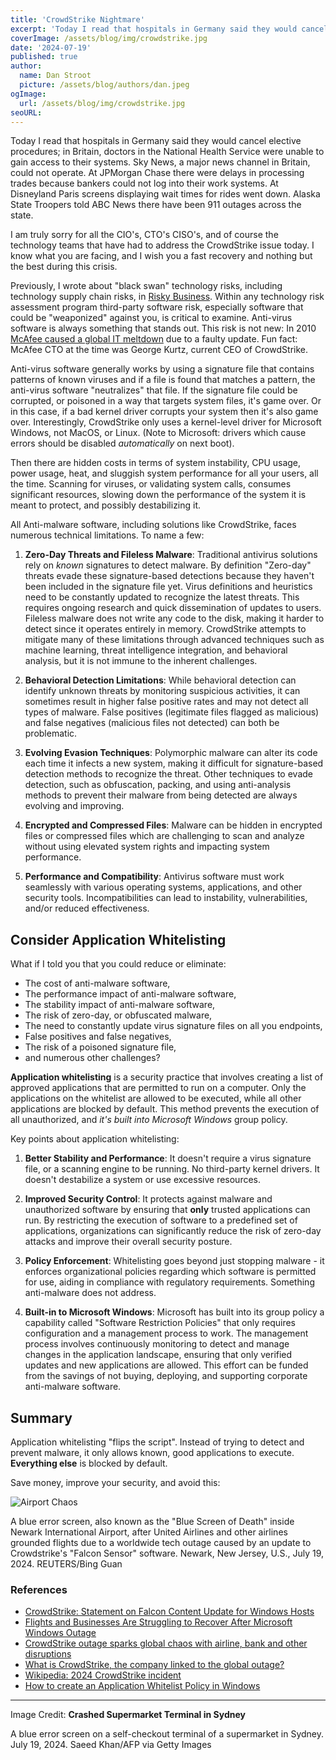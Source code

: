 ```yaml
---
title: 'CrowdStrike Nightmare'
excerpt: 'Today I read that hospitals in Germany said they would cancel elective procedures; in Britain, some doctors in the National Health Service were unable to gain access to systems. Sky News, a major news channel in Britain, could not operate. At JPMorgan Chase there were delays in processing trades because bankers could not log into their work systems. How do we prevent this?'
coverImage: /assets/blog/img/crowdstrike.jpg
date: '2024-07-19'
published: true
author:
  name: Dan Stroot
  picture: /assets/blog/authors/dan.jpeg
ogImage:
  url: /assets/blog/img/crowdstrike.jpg
seoURL:
---
```


Today I read that hospitals in Germany said they would cancel elective procedures; in Britain, doctors in the National Health Service were unable to gain access to their systems. Sky News, a major news channel in Britain, could not operate. At JPMorgan Chase there were delays in processing trades because bankers could not log into their work systems. At Disneyland Paris screens displaying wait times for rides went down. Alaska State Troopers told ABC News there have been 911 outages across the state.

I am truly sorry for all the CIO's, CTO's CISO's, and of course the technology teams that have had to address the CrowdStrike issue today. I know what you are facing, and I wish you a fast recovery and nothing but the best during this crisis.

Previously, I wrote about "black swan" technology risks, including technology supply chain risks, in [Risky Business](/posts/2022-03-05-risky-business). Within any technology risk assessment program third-party software risk, especially software that could be "weaponized" against you, is critical to examine. Anti-virus software is always something that stands out. This risk is not new: In 2010 [McAfee caused a global IT meltdown](https://www.zdnet.com/article/defective-mcafee-update-causes-worldwide-meltdown-of-xp-pcs/) due to a faulty update. Fun fact: McAfee CTO at the time was George Kurtz, current CEO of CrowdStrike.

Anti-virus software generally works by using a signature file that contains patterns of known viruses and if a file is found that matches a pattern, the anti-virus software "neutralizes" that file. If the signature file could be corrupted, or poisoned in a way that targets system files, it's game over. Or in this case, if a bad kernel driver corrupts your system then it's also game over. Interestingly, CrowdStrike only uses a kernel-level driver for Microsoft Windows, not MacOS, or Linux. (Note to Microsoft: drivers which cause errors should be disabled _automatically_ on next boot).

Then there are hidden costs in terms of system instability, CPU usage, power usage, heat, and sluggish system performance for all your users, all the time. Scanning for viruses, or validating system calls, consumes significant resources, slowing down the performance of the system it is meant to protect, and possibly destabilizing it.

All Anti-malware software, including solutions like CrowdStrike, faces numerous technical limitations. To name a few:

1. **Zero-Day Threats and Fileless Malware**: Traditional antivirus solutions rely on _known_ signatures to detect malware. By definition "Zero-day" threats evade these signature-based detections because they haven't been included in the signature file yet. Virus definitions and heuristics need to be constantly updated to recognize the latest threats. This requires ongoing research and quick dissemination of updates to users. Fileless malware does not write any code to the disk, making it harder to detect since it operates entirely in memory. CrowdStrike attempts to mitigate many of these limitations through advanced techniques such as machine learning, threat intelligence integration, and behavioral analysis, but it is not immune to the inherent challenges.

2. **Behavioral Detection Limitations**: While behavioral detection can identify unknown threats by monitoring suspicious activities, it can sometimes result in higher false positive rates and may not detect all types of malware. False positives (legitimate files flagged as malicious) and false negatives (malicious files not detected) can both be problematic.

3. **Evolving Evasion Techniques**: Polymorphic malware can alter its code each time it infects a new system, making it difficult for signature-based detection methods to recognize the threat. Other techniques to evade detection, such as obfuscation, packing, and using anti-analysis methods to prevent their malware from being detected are always evolving and improving.

4. **Encrypted and Compressed Files**: Malware can be hidden in encrypted files or compressed files which are challenging to scan and analyze without using elevated system rights and impacting system performance.

5. **Performance and Compatibility**: Antivirus software must work seamlessly with various operating systems, applications, and other security tools. Incompatibilities can lead to instability, vulnerabilities, and/or reduced effectiveness.

## Consider Application Whitelisting

What if I told you that you could reduce or eliminate:

- The cost of anti-malware software,
- The performance impact of anti-malware software,
- The stability impact of anti-malware software,
- The risk of zero-day, or obfuscated malware,
- The need to constantly update virus signature files on all you endpoints,
- False positives and false negatives,
- The risk of a poisoned signature file,
- and numerous other challenges?

**Application whitelisting** is a security practice that involves creating a list of approved applications that are permitted to run on a computer. Only the applications on the whitelist are allowed to be executed, while all other applications are blocked by default. This method prevents the execution of all unauthorized, and _it's built into Microsoft Windows_ group policy.

Key points about application whitelisting:

1. **Better Stability and Performance**: It doesn't require a virus signature file, or a scanning engine to be running. No third-party kernel drivers. It doesn't destabilize a system or use excessive resources.

1. **Improved Security Control**: It protects against malware and unauthorized software by ensuring that **only** trusted applications can run. By restricting the execution of software to a predefined set of applications, organizations can significantly reduce the risk of zero-day attacks and improve their overall security posture.

1. **Policy Enforcement**: Whitelisting goes beyond just stopping malware - it enforces organizational policies regarding which software is permitted for use, aiding in compliance with regulatory requirements. Something anti-malware does not address.

1. **Built-in to Microsoft Windows**: Microsoft has built into its group policy a capability called "Software Restriction Policies" that only requires configuration and a management process to work. The management process involves continuously monitoring to detect and manage changes in the application landscape, ensuring that only verified updates and new applications are allowed. This effort can be funded from the savings of not buying, deploying, and supporting corporate anti-malware software.

## Summary

Application whitelisting "flips the script". Instead of trying to detect and prevent malware, it only allows known, good applications to execute. **Everything else** is blocked by default.

Save money, improve your security, and avoid this:

![Airport Chaos](/assets/blog/img/crowdstrike_outage.jpg)

<span className="text-sm">
  A blue error screen, also known as the "Blue Screen of Death" inside Newark
  International Airport, after United Airlines and other airlines grounded
  flights due to a worldwide tech outage caused by an update to Crowdstrike's
  "Falcon Sensor" software. Newark, New Jersey, U.S., July 19, 2024.
  REUTERS/Bing Guan
</span>

### References

- [CrowdStrike: Statement on Falcon Content Update for Windows Hosts](https://www.crowdstrike.com/blog/statement-on-windows-sensor-update/)
- [Flights and Businesses Are Struggling to Recover After Microsoft Windows Outage](https://www.nytimes.com/live/2024/07/19/business/global-tech-outage)
- [CrowdStrike outage sparks global chaos with airline, bank and other disruptions](https://abcnews.go.com/US/american-airlines-issues-global-ground-stop-flights/story?id=112092372)
- [What is CrowdStrike, the company linked to the global outage?](https://www.cnn.com/2024/07/19/tech/crowdstrike-update-global-outage-explainer/index.html)
- [Wikipedia: 2024 CrowdStrike incident](https://en.wikipedia.org/wiki/2024_CrowdStrike_incident)
- [How to create an Application Whitelist Policy in Windows](https://www.bleepingcomputer.com/tutorials/create-an-application-whitelist-policy-in-windows/)

---

Image Credit: **Crashed Supermarket Terminal in Sydney**

<span className="text-sm">
  A blue error screen on a self-checkout terminal of a supermarket in Sydney.
  July 19, 2024. Saeed Khan/AFP via Getty Images
</span>
